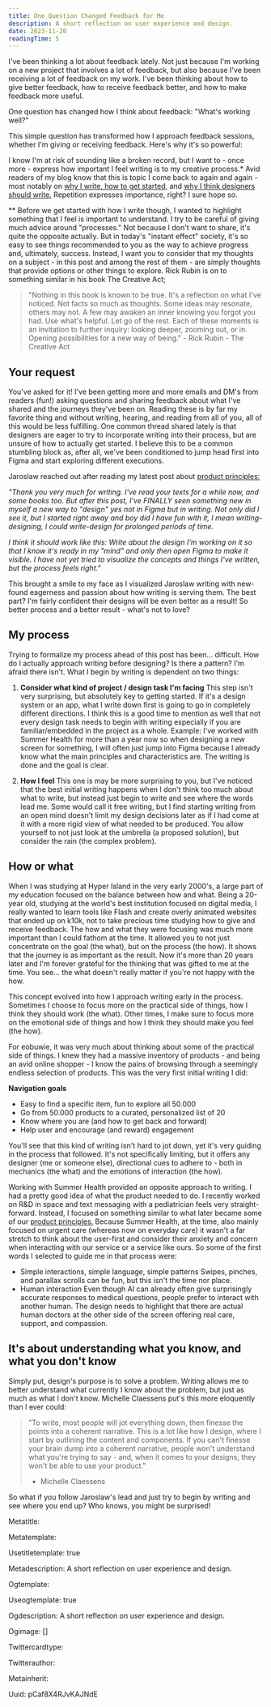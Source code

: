 ```yaml
---
title: One Question Changed Feedback for Me
description: A short reflection on user experience and design.
date: 2023-11-20
readingTime: 5
---
```


I've been thinking a lot about feedback lately. Not just because I'm working on a new project that involves a lot of feedback, but also because I've been receiving a lot of feedback on my work. I've been thinking about how to give better feedback, how to receive feedback better, and how to make feedback more useful.

One question has changed how I think about feedback: "What's working well?"

This simple question has transformed how I approach feedback sessions, whether I'm giving or receiving feedback. Here's why it's so powerful:

I know I'm at risk of sounding like a broken record, but I want to - once more - express how important I feel writing is to my creative process.* Avid readers of my blog know that this is topic I come back to again and again - most notably on [why I write, how to get started](https://www.antonsten.com/justwrite), and [why I think designers should write.](https://www.antonsten.com/designers-write) Repetition expresses importance, right? I sure hope so.

** Before we get started with how I write though, I wanted to highlight something that I feel is important to understand. I try to be careful of giving much advice around "processes." Not because I don't want to share, it's quite the opposite actually. But in today's "instant effect" society, it's so easy to see things recommended to you as the way to achieve progress and, ultimately, success. Instead, I want you to consider that my thoughts on a subject - in this post and among the rest of them - are simply thoughts that provide options or other things to explore. Rick Rubin is on to something similar in his book The Creative Act;

>"Nothing in this book is known to be true. It's a reflection on what I've noticed. Not facts so much as thoughts. Some ideas may resonate, others may not. A few may awaken an inner knowing you forgot you had. Use what's helpful. Let go of the rest. Each of these moments is an invitation to further inquiry: looking deeper, zooming out, or in. Opening possibilities for a new way of being." - Rick Rubin - The Creative Act

## Your request

You've asked for it! I've been getting more and more emails and DM's from readers (fun!) asking questions and sharing feedback about what I've shared and the journeys they've been on. Reading these is by far my favorite thing and without writing, hearing, and reading from all of you, all of this would be less fulfilling. One common thread shared lately is that designers are eager to try to incorporate writing into their process, but are unsure of how to actually get started. I believe this to be a common stumbling block as, after all, we've been conditioned to jump head first into Figma and start exploring different executions.

Jaroslaw reached out after reading my latest post about [product principles:](/@/page/Ewq0Hi3vRpdqB3Go)

*"Thank you very much for writing. I've read your texts for a while now, and some books too. But after this post, I've FINALLY seen something new in myself a new way to "design" yes not in Figma but in writing. Not only did I see it, but I started right away and boy did I have fun with it, I mean writing-designing, I could write-design for prolonged periods of time.*

*I think it should work like this: Write about the design I'm working on it so that I know it's ready in my "mind" and only then open Figma to make it visible. I have not yet tried to visualize the concepts and things I've written, but the process feels right."*

This brought a smile to my face as I visualized Jaroslaw writing with new-found eagerness and passion about how writing is serving them. The best part? I'm fairly confident their designs will be even better as a result! So better process and a better result - what's not to love?

## My process

Trying to formalize my process ahead of this post has been... difficult. How do I actually approach writing before designing? Is there a pattern? I'm afraid there isn't. What I begin by writing is dependent on two things:

1. **Consider what kind of project / design task I'm facing** This step isn't very surprising, but absolutely key to getting started. If it's a design system or an app, what I write down first is going to go in completely different directions. I think this is a good time to mention as well that not every design task needs to begin with writing especially if you are familiar/embedded in the project as a whole. Example: I've worked with Summer Health for more than a year now so when designing a new screen for something, I will often just jump into Figma because I already know what the main principles and characteristics are. The writing is done and the goal is clear.

2. **How I feel** This one is may be more surprising to you, but I've noticed that the best initial writing happens when I don't think too much about what to write, but instead just begin to write and see where the words lead me. Some would call it free writing, but I find starting writing from an open mind doesn't limit my design decisions later as if I had come at it with a more rigid view of what needed to be produced. You allow yourself to not just look at the umbrella (a proposed solution), but consider the rain (the complex problem).

## How or what

When I was studying at Hyper Island in the very early 2000's, a large part of my education focused on the balance between how and what. Being a 20-year old, studying at the world's best institution focused on digital media, I really wanted to learn tools like Flash and create overly animated websites that ended up on k10k, not to take precious time studying how to give and receive feedback. The how and what they were focusing was much more important than I could fathom at the time. It allowed you to not just concentrate on the goal (the what), but on the process (the how). It shows that the journey is as important as the result. Now it's more than 20 years later and I'm forever grateful for the thinking that was gifted to me at the time. You see... the what doesn't really matter if you're not happy with the how.

This concept evolved into how I approach writing early in the process. Sometimes I choose to focus more on the practical side of things, how I think they should work (the what). Other times, I make sure to focus more on the emotional side of things and how I think they should make you feel (the how).

For eobuwie, it was very much about thinking about some of the practical side of things. I knew they had a massive inventory of products - and being an avid online shopper - I know the pains of browsing through a seemingly endless selection of products. This was the very first initial writing I did:

**Navigation goals**
- Easy to find a specific item, fun to explore all 50.000
- Go from 50.000 products to a curated, personalized list of 20
- Know where you are (and how to get back and forward)
- Help user and encourage (and reward) engagement

You'll see that this kind of writing isn't hard to jot down, yet it's very guiding in the process that followed. It's not specifically limiting, but it offers any designer (me or someone else), directional cues to adhere to - both in mechanics (the what) and the emotions of interaction (the how).

Working with Summer Health provided an opposite approach to writing. I had a pretty good idea of what the product needed to do. I recently worked on R&D in space and text messaging with a pediatrician feels very straight-forward. Instead, I focused on something similar to what later became some of our [product principles.](https://www.antonsten.com/the-power-of-product-principles) Because Summer Health, at the time, also mainly focused on urgent care (whereas now on everyday care) it wasn't a far stretch to think about the user-first and consider their anxiety and concern when interacting with our service or a service like ours. So some of the first words I selected to guide me in that process were:

- Simple interactions, simple language, simple patterns Swipes, pinches, and parallax scrolls can be fun, but this isn't the time nor place.
- Human interaction Even though AI can already often give surprisingly accurate responses to medical questions, people prefer to interact with another human. The design needs to highlight that there are actual human doctors at the other side of the screen offering real care, support, and compassion.

## It's about understanding what you know, and what you don't know

Simply put, design's purpose is to solve a problem. Writing allows me to better understand what currently I know about the problem, but just as much as what I don't know. Michelle Claessens put's this more eloquently than I ever could:

>"To write, most people will jot everything down, then finesse the points into a coherent narrative. This is a lot like how I design, where I start by outlining the content and components. If you can't finesse your brain dump into a coherent narrative, people won't understand what you're trying to say - and, when it comes to your designs, they won't be able to use your product."
>- Michelle Claessens

So what if you follow Jaroslaw's lead and just try to begin by writing and see where you end up? Who knows, you might be surprised!

Metatitle: 

Metatemplate: 

Usetitletemplate: true

Metadescription: A short reflection on user experience and design.

Ogtemplate: 

Useogtemplate: true

Ogdescription: A short reflection on user experience and design.

Ogimage: []

Twittercardtype: 

Twitterauthor: 

Metainherit: 

Uuid: pCaf8X4RJvKAJNdE